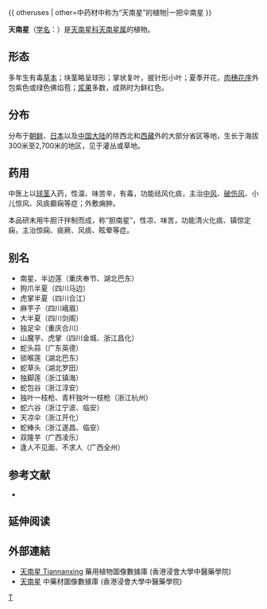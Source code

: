 {{ otheruses | other=中药材中称为“天南星”的植物|一把伞南星 }} 
{{Multiple issues|
{{Disputed|time=2021-07-12T07:10:14+00:00}}
{{Expert needed|subject=中药|time=2021-07-12T07:10:14+00:00}}
}}
{{Speciesbox 
| taxon = Arisaema heterophyllum
| authority = Blume
| image = Arisaema heterophyllum, RBGE 2010.jpg
}}

'''天南星'''（[[学名|学名]]：{{lang|la|''Arisaema heterophyllum''}}）是[[天南星科|天南星科]][[天南星属|天南星属]]的植物。

== 形态 ==
多年生有毒[[草本|草本]]；块茎略呈球形；掌状复叶，披针形小叶；夏季开花，[[肉穗花序|肉穗花序]]外包紫色或绿色佛焰苞；[[浆果|浆果]]多数，成熟时为鲜红色。

== 分布 ==
分布于[[朝鲜|朝鲜]]、[[日本|日本]]以及[[中国大陆|中国大陆]]的除西北和[[西藏|西藏]]外的大部分省区等地，生长于海拔300米至2,700米的地区，见于灌丛或草地。

== 药用 ==
中医上以[[球茎|球茎]]入药，性温、味苦辛，有毒，功能祛风化痰，主治[[中风|中风]]、[[破伤风|破伤风]]、小儿惊风、风痰癫痫等症；外敷痈肿。

本品研末用牛胆汗拌制而成，称“胆南星”，性凉、味苦，功能清火化痰、镇惊定痫，主治惊痫、痰厥、风痰、眩晕等症。

== 别名 ==
* 南星、半边莲（重庆奉节、湖北巴东）
* 狗爪半夏（四川马边）
* 虎掌半夏（四川合江）
* 麻芋子（四川峨眉）
* 大半夏（四川剑阁）
* 独足伞（重庆合川）
* 山魔芋、虎掌（四川金城、浙江昌化）
* 蛇头蒜（广东英德）
* 锁喉莲（湖北巴东）
* 蛇草头（湖北罗田）
* 独脚莲（浙江镇海）
* 蛇包谷（浙江淳安）
* 独叶一枝枪、青杆独叶一枝枪（浙江杭州）
* 蛇六谷（浙江宁波、临安）
* 天凉伞（浙江开化）
* 蛇棒头（浙江遂昌、临安）
* 双隆芋（广西凌乐）
* 逢人不见面、不求人（广西全州）

== 参考文献 ==
<div class="references-small">
* {{cite web| url =http://www.bioinfo.cn/db05/KmzwSpecies.php?action=view&id=864| title =天南星| work =《中国高等植物数据库全库》| publisher =中国科学院微生物研究所| author =昆明植物研究所| accessdate =2009-02-21| deadurl =yes| archiveurl =https://web.archive.org/web/20160305071025/http://www.bioinfo.cn/db05/KmzwSpecies.php?action=view&id=864| archivedate =2016-03-05}}
</div>

== 延伸阅读 ==
{{Wikisource further reading}}

==外部連結==
* [http://libproject.hkbu.edu.hk/was40/detail?lang=ch&channelid=1288&searchword=herb_id=D00141 天南星 Tiannanxing] {{Wayback|url=http://libproject.hkbu.edu.hk/was40/detail?lang=ch&channelid=1288&searchword=herb_id=D00141 |date=20210216043914 }} 藥用植物圖像數據庫 (香港浸會大學中醫藥學院) {{zh}}{{en}}
*[https://sys01.lib.hkbu.edu.hk/cmed/mmid/detail.php?pid=B00106 天南星] 中藥材圖像數據庫  (香港浸會大學中醫藥學院) {{zh}}{{en}} 


{{Commons category|Arisaema heterophyllum}}
{{Taxonbar|from=Q4069218}}

{{DEFAULTSORT:Arisaema heterophyllum}}
[[Category:天南星属|T]]